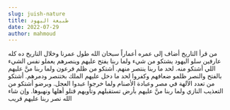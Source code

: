 ```yaml
---
slug: juish-nature
title: طبيعة اليهود
date: 2022-07-29
author: mahmoud
---
```

من قرأ التاريخ أضاف إلى عمره أعماراً
سبحان الله طول عمرنا وخلال التاريخ ده كله عارفين سلو اليهود
يشتكو من شيء ولما ربنا يفتح عليهم وينصرهم يعملو نفس الشيء اللي أشتكو منه. لحد ما ربنا ينتصر منهم.
أشتكو من ظلم فرعون ولما ربنا منَّ عليهم بالفتح والنصر ظلمو ضعافهم وكفروا لحد ما دخل عليهم الملك بختنصر ودمرهم.
أشتكو من تعدد الآلهة في مصر  وعبادة الأصنام ولما خرجوا عبدوا العجل.
وبرضو أشتكو من التعذيب النازي ولما ربنا منَّ عليهم بأرض تستقبلهم وتأويهم قتلو أهلها ونهبوها. وإن شاء الله نصر ربنا عليهم قريب
